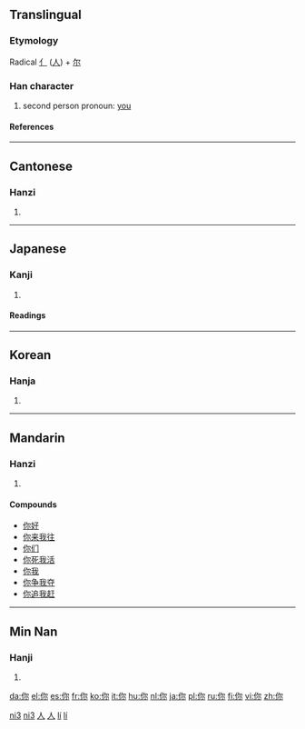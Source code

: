 {{see|妳}}
==Translingual==
{{stroke order|type=animate}}

===Etymology===
Radical [[亻]] ([[人]]) + [[尔]]

===Han character===
{{Han char|rn=9|rad=人|as=05|sn=7|four=2729<sub>2</sub>|canj=人弓火 (ONF)}}

# second person pronoun: [[you]]

====References====
{{Han ref|kx=0100.021|dkj=00471|dj=0205.040|hdz=10137.050|uh=4F60|ud=20320|bh=A741|bd=42817}}

----

==Cantonese==

===Hanzi===
{{yue-hanzi|jyut=|y=[[néih]] ([[nei5]])}}

# {{defn|Cantonese}}

----

==Japanese==

===Kanji===
{{ja-kanji|grade=|rs=人05}}

# {{defn|Japanese}}

====Readings====
{{ja-readings|on=[[じ]] (ji), [[に]] (ni)|kun=[[なんじ]] (nanji)}}

----

==Korean==

===Hanja===
{{ko-hanja|hangeul=니|rv=ni|mr=ni}}

# {{defn|Korean}}

----

==Mandarin==

===Hanzi===
{{cmn-hanzi|pin=[[nǐ]] ([[ni3]])|wg=[[ni3|ni<sup>3</sup>]]}}

# {{defn|Mandarin}}

====Compounds====
*[[你好]]
*[[你来我往]]
*[[你们]]
*[[你死我活]]
*[[你我]]
*[[你争我夺]]
*[[你追我赶]]

[[Category:zh-cn:Beginning Mandarin|ni3]]
[[Category:zh-cn:Pronouns|ni3]]
[[Category:zh-tw:Beginning Mandarin|人]]
[[Category:zh-tw:Pronouns|人]]

----

==Min Nan==

===Hanji===
{{rfc-header|Hanji}}
{{nan-hanzi|poj=lí}}
# {{defn|Min Nan}}

[[Category:nan-cn:Pronouns|lí]]
[[Category:nan-tw:Pronouns|lí]]

[[da:你]]
[[el:你]]
[[es:你]]
[[fr:你]]
[[ko:你]]
[[it:你]]
[[hu:你]]
[[nl:你]]
[[ja:你]]
[[pl:你]]
[[ru:你]]
[[fi:你]]
[[vi:你]]
[[zh:你]]